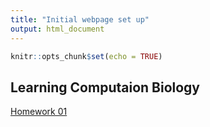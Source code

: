 ```yaml
---
title: "Initial webpage set up"
output: html_document
---
```


```r
knitr::opts_chunk$set(echo = TRUE)
```

## Learning Computaion Biology 

 [Homework 01](C:\Users\clari\Desktop\Vitor\R\Gotelli Course\homework_01.Rmd)